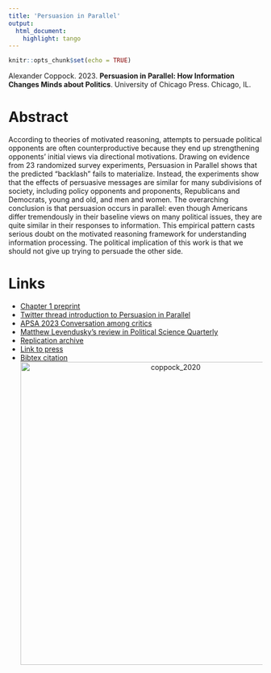 ```yaml
---
title: 'Persuasion in Parallel'
output:
  html_document:
    highlight: tango
---
```


```r
knitr::opts_chunk$set(echo = TRUE)
```

Alexander Coppock. 2023. <b>Persuasion in Parallel: How Information Changes Minds about Politics</b>. University of Chicago Press. Chicago, IL.

# Abstract

According to theories of motivated reasoning, attempts to persuade political opponents are often counterproductive because they end up strengthening opponents' initial views via directional motivations. Drawing on evidence from 23 randomized survey experiments, Persuasion in Parallel shows that the predicted "backlash" fails to materialize. Instead, the experiments show that the effects of persuasive messages are similar for many subdivisions of society, including policy opponents and proponents, Republicans and Democrats, young and old, and men and women. The overarching conclusion is that persuasion occurs in parallel: even though Americans differ tremendously in their baseline views on many political issues, they are quite similar in their responses to information. This empirical pattern casts serious doubt on the motivated reasoning framework for understanding information processing. The political implication of this work is that we should not give up trying to persuade the other side.

# Links
 
- <a href='persuasion_in_parallel_chapter_1.pdf' target='_blank'>Chapter 1 preprint</a>
- <a href='https://twitter.com/aecoppock/status/1615381402689900545'target='_blank'>Twitter thread introduction to Persuasion in Parallel</a>
- <a href='pip_conversation_among_critics.pdf' target='_blank'>APSA 2023 Conversation among critics</a>
- <a href='https://doi.org/10.1093/psquar/qqad076' target='_blank'>Matthew Levendusky's review in Political Science Quarterly</a>
- <a href='https://doi.org/10.7910/DVN/I9GSKI' target='_blank'>Replication archive</a>
- <a href='https://press.uchicago.edu/ucp/books/book/chicago/P/bo181475008.html' target='_blank'>Link to press</a>
- <a href='coppock_2023.txt'target='_blank'>Bibtex citation</a>
<center><img src="display_figures/coppock_2023_display.jpg" alt="coppock_2020" width="600"></center>


